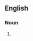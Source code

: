 ==English==

===Noun===
{{en-noun|?}}

# {{initialism of|[[wildland]]-[[urban]] [[interface]]|lang=en}}